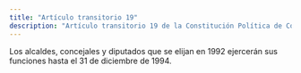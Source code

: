 ```yaml
---
title: "Artículo transitorio 19"
description: "Artículo transitorio 19 de la Constitución Política de Colombia"
---
```


Los alcaldes, concejales y diputados que se elijan en 1992 ejercerán sus funciones hasta el 31 de diciembre de 1994.
